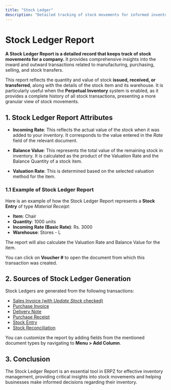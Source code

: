 ```yaml
---
title: "Stock Ledger"
description: "Detailed tracking of stock movements for informed inventory management in ERPZ."
---
```


# Stock Ledger Report

**A Stock Ledger Report is a detailed record that keeps track of stock movements for a company.** It provides comprehensive insights into the inward and outward transactions related to manufacturing, purchasing, selling, and stock transfers.

This report reflects the quantity and value of stock **issued, received, or transferred**, along with the details of the stock item and its warehouse. It is particularly useful when the **Perpetual Inventory** system is enabled, as it provides a complete history of all stock transactions, presenting a more granular view of stock movements.

## 1. Stock Ledger Report Attributes

- **Incoming Rate**: This reflects the actual value of the stock when it was added to your inventory. It corresponds to the value entered in the *Rate* field of the relevant document.

- **Balance Value**: This represents the total value of the remaining stock in inventory. It is calculated as the product of the Valuation Rate and the Balance Quantity of a stock item.

- **Valuation Rate**: This is determined based on the selected valuation method for the item.

### 1.1 Example of Stock Ledger Report

Here is an example of how the Stock Ledger Report represents a **Stock Entry** of type *Material Receipt*:

- **Item**: Chair
- **Quantity**: 1000 units
- **Incoming Rate (Basic Rate)**: Rs. 3000
- **Warehouse**: Stores - L

The report will also calculate the Valuation Rate and Balance Value for the item.

You can click on **Voucher #** to open the document from which this transaction was created.

## 2. Sources of Stock Ledger Generation

Stock Ledgers are generated from the following transactions:

- [Sales Invoice (with *Update Stock* checked)]()
- [Purchase Invoice]()
- [Delivery Note]()
- [Purchase Receipt]()
- [Stock Entry]()
- [Stock Reconciliation]()

You can customize the report by adding fields from the mentioned document types by navigating to **Menu > Add Column**.

## 3. Conclusion

The Stock Ledger Report is an essential tool in ERPZ for effective inventory management, providing critical insights into stock movements and helping businesses make informed decisions regarding their inventory.

